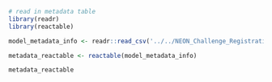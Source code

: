 ```r
# read in metadata table
library(readr)
library(reactable)

model_metadata_info <- readr::read_csv('../../NEON_Challenge_Registration_2023-05-23.csv')

metadata_reactable <- reactable(model_metadata_info)

metadata_reactable
```
